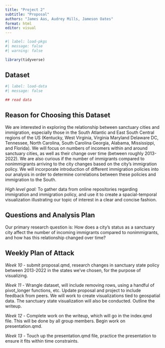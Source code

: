 ```yaml
---
title: "Project 2"
subtitle: "Proposal"
authors: "James Aas, Audrey Mills, Jameson Oates"
format: html
editor: visual
---
```


```r
#| label: load-pkgs
#| message: false
#| warning: false

library(tidyverse)
```

## Dataset

```r
#| label: load-data
#| message: false

## read data 
```

## Reason for Choosing this Dataset 

We are interested in exploring the relationship between sanctuary cities and immigration, especially those in the South Atlantic and East South Central regions of the US (Kentucky, West Virginia, Virginia Maryland Delaware DC, Tennessee, North Carolina, South Carolina Georgia, Alabama, Mississippi, and Florida). We will focus on numbers of incomers within and around sanctuary cities, as well as their change over time (between roughly 2013-2022). We are also curious if the number of immigrants compared to nonimmigrants arriving to the city changes based on the city's immigration policy. We will incorporate introduction of different immigration policies into our analysis in order to determine correlations between these policies and immigration to the South.

*High level goal:* To gather data from online repositories regarding immigration and immigration policy, and use it to create a spacial-temporal visualization illustrating our topic of interest in a clear and concise fashion.

## Questions and Analysis Plan 

Our primary research question is: How does a city's status as a sanctuary city affect the number of incoming immigrants compared to nonimmigrants, and how has this relationship changed over time?

## Weekly Plan of Attack

*Week 10* - submit proposal.qmd, research changes in sanctuary state policy between 2013-2022 in the states we've chosen, for the purpose of visualizing.

*Week 11* - Wrangle dataset, will include removing rows, using a handful of pivot_longer functions, etc. Update proposal and project to include feedback from peers. We will work to create visualizations tied to geospatial data. The sanctuary state visualization will also be conducted. Outline the writeup.

*Week 12* - Complete work on the writeup, which will go in the index.qmd file. This will be done by all group members. Begin work on presentation.qmd.

*Week 13* - Touch up the presentation.qmd file, practice the presentation to ensure it fits within time constraints.
